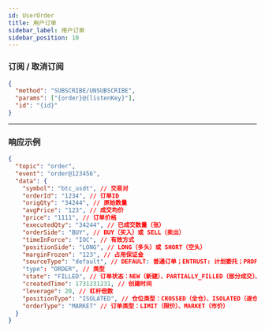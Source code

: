 ```yaml
---
id: UserOrder
title: 用户订单
sidebar_label: 用户订单
sidebar_position: 10
---
```


### 订阅 / 取消订阅

```json title="订阅/取消订阅"
{
  "method": "SUBSCRIBE/UNSUBSCRIBE",
  "params": ["{order}@{listenKey}"],
  "id": "{id}"
}
```

---

### 响应示例

```json title="响应"
{
  "topic": "order",
  "event": "order@123456",
  "data": {
    "symbol": "btc_usdt", // 交易对
    "orderId": "1234", // 订单ID
    "origQty": "34244", // 原始数量
    "avgPrice": "123", // 成交均价
    "price": "1111", // 订单价格
    "executedQty": "34244", // 已成交数量（张）
    "orderSide": "BUY", // BUY（买入）或 SELL（卖出）
    "timeInForce": "IOC", // 有效方式
    "positionSide": "LONG", // LONG（多头）或 SHORT（空头）
    "marginFrozen": "123", // 占用保证金
    "sourceType": "default", // DEFAULT: 普通订单；ENTRUST: 计划委托；PROFIT: 止盈止损
    "type": "ORDER", // 类型
    "state": "FILLED", // 订单状态：NEW（新建）、PARTIALLY_FILLED（部分成交）、PARTIALLY_CANCELED（部分取消）、FILLED（完全成交）、CANCELED（已取消）、REJECTED（已拒绝）、EXPIRED（已过期）
    "createdTime": 1731231231, // 创建时间
    "leverage": 20, // 杠杆倍数
    "positionType": "ISOLATED", // 仓位类型：CROSSED（全仓）、ISOLATED（逐仓）
    "orderType": "MARKET" // 订单类型：LIMIT（限价）、MARKET（市价）
  }
}
```